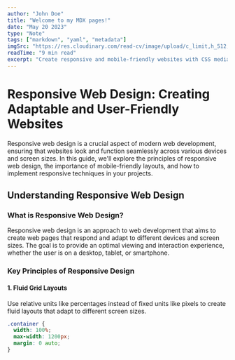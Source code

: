 ```yaml
---
author: "John Doe"
title: "Welcome to my MDX pages!"
date: "May 20 2023"
type: "Note"
tags: ["markdown", "yaml", "metadata"]
imgSrc: "https://res.cloudinary.com/read-cv/image/upload/c_limit,h_512,w_512/v1/1/profileItems/jYrKm50dOMeOO1gz85sZVwBFg2U2/newProfileItem/715f21f0-bbdd-4201-94d4-130054521c0a.png?_a=ATO2BAA0"
readTime: "9 min read"
excerpt: "Create responsive and mobile-friendly websites with CSS media queries."
---
```


# Responsive Web Design: Creating Adaptable and User-Friendly Websites

Responsive web design is a crucial aspect of modern web development, ensuring that websites look and function seamlessly across various devices and screen sizes. In this guide, we'll explore the principles of responsive web design, the importance of mobile-friendly layouts, and how to implement responsive techniques in your projects.

## Understanding Responsive Web Design

### What is Responsive Web Design?

Responsive web design is an approach to web development that aims to create web pages that respond and adapt to different devices and screen sizes. The goal is to provide an optimal viewing and interaction experience, whether the user is on a desktop, tablet, or smartphone.

### Key Principles of Responsive Design

#### 1. **Fluid Grid Layouts**

Use relative units like percentages instead of fixed units like pixels to create fluid layouts that adapt to different screen sizes.

```css
.container {
  width: 100%;
  max-width: 1200px;
  margin: 0 auto;
}
```
